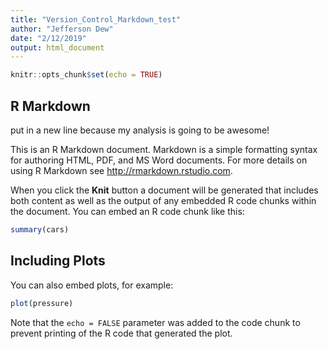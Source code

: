 ```yaml
---
title: "Version_Control_Markdown_test"
author: "Jefferson Dew"
date: "2/12/2019"
output: html_document
---
```


```r
knitr::opts_chunk$set(echo = TRUE)
```

## R Markdown

put in a new line because my analysis is going to be awesome!



This is an R Markdown document. Markdown is a simple formatting syntax for authoring HTML, PDF, and MS Word documents. For more details on using R Markdown see <http://rmarkdown.rstudio.com>.

When you click the **Knit** button a document will be generated that includes both content as well as the output of any embedded R code chunks within the document. You can embed an R code chunk like this:

```r
summary(cars)
```

## Including Plots

You can also embed plots, for example:

```r
plot(pressure)
```

Note that the `echo = FALSE` parameter was added to the code chunk to prevent printing of the R code that generated the plot.

